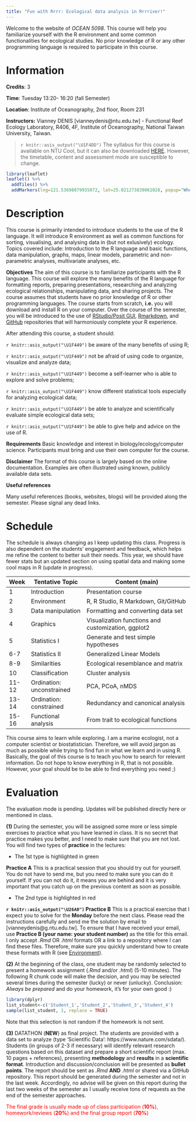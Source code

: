```yaml
---
title: "Fun with Rrrr: Ecological data analysis in Rrrriver!"
---
```


Welcome to the website of *OCEAN 5098*. This course will help you familiarize yourself with the R environment and some common functionalities for ecological studies. No prior knowledge of R or any other programming language is required to participate in this course.

# Information

**Credits**: 3 

**Time**: Tuesday 13:20- 16:20 (fall Semester)

**Location**: Institute of Oceanography, 2nd floor, Room 231 

**Instructors:** Vianney DENIS [vianneydenis@ntu.edu.tw] - Functional Reef Ecology Laboratory, R406, 4F, Institute of Oceanography, National Taiwan University, Taiwan.

> `r knitr::asis_output("\U1F4DD")` The syllabus for this course is available on NTU Cool, but it can also be downloaded [HERE](.\documents\OCEAN5098_syllabus.pdf). However, the timetable, content and assessment mode are susceptible to change.


<style>
.html-widget {
    margin: auto;
}
</style>

```r
library(leaflet)
leaflet() %>%
  addTiles() %>%
  addMarkers(lng=121.53698079935072, lat=25.021273839061028, popup="Where we will meet every Tuesday!")
```


#################

# Description

This course is primarily intended to introduce students to the use of the R language. It will introduce R environment as well as common functions for sorting, visualising, and analysing data in (but not exlusively) ecology. Topics covered include: Introduction to the R language and basic functions, data manipulation, graphs, maps, linear models, parametric and non-parametric analyses, multivariate analyses, etc.

**Objectives** The aim of this course is to familiarize participants with the R language. This course will explore the many benefits of the R language for formatting reports, preparing presentations, researching and analyzing ecological relationships, manipulating data, and sharing projects. The course assumes that students have no prior knowledge of R or other programming languages. The course starts from scratch, **i.e.** you will download and install R on your computer. Over the course of the semester, you will be introduced to the use of [RStudio/Posit GUI](https://www.rstudio.com/), [Rmarkdown](https://rmarkdown.rstudio.com/), and [GitHub](https://github.com/) repositories that will harmoniously complete your R experience.

After attending this course, a student should:

`r knitr::asis_output("\U1F449")` be aware of the many benefits of using R;

`r knitr::asis_output("\U1F449")` not be afraid of using code to organize, visualize and analyze data;

`r knitr::asis_output("\U1F449")` become a self-learner who is able to explore and solve problems;

`r knitr::asis_output("\U1F449")` know different statistical tools especially for analyzing ecological data;

`r knitr::asis_output("\U1F449")` be able to analyze and scientifically evaluate simple ecological data sets;

`r knitr::asis_output("\U1F449")` be able to give help and advice on the use of R.

**Requirements** Basic knowledge and interest in biology/ecology/computer science. Participants must bring and use their own computer for the course.

**Disclaimer** The format of this course is largely based on the online documentation. Examples are often illustrated using known, publicly available data sets.

**Useful references** 

Many useful references (books, websites, blogs) will be provided along the semester. Please signal any dead links. 

# Schedule

The schedule is always changing as I keep updating this class. Progress is also dependent on the students' engagement and feedback, which helps me refine the content to better suit their needs. This year, we should have fewer stats but an updated section on using spatial data and making some cool maps in R (update in progress).


|Week |Tentative Topic           |             Content (main)                         |
|-----|--------------------------|----------------------------------------------------|
|1    |Introduction              | Presentation course               |
|2    |Environment               | R, R Studio, R Markdown, Git/GitHub                |
|3    |Data manipulation         | Formatting and converting data set                 |
|4    |Graphics                  | Visualization functions and customization, ggplot2 |
|5    |Statistics  I             | Generate and test simple hypotheses                |
|6-7  |Statistics  II            | Generalized Linear Models                          |
|8-9  |Similarities              | Ecological resemblance and matrix                  |
|10   |Classification            | Cluster analysis                                   |
|11-12|Ordination: unconstrained | PCA, PCoA, nMDS                                    |
|13-14|Ordination: constrained   | Redundancy and canonical analysis                  |
|15-16|Functional analysis       | From trait to ecological functions                 |


This course aims to learn while exploring. I am a marine ecologist, not a computer scientist or biostatistician. Therefore, we will avoid jargon as much as possible while trying to find fun in what we learn and in using R. Basically, the goal of this course is to teach you how to search for relevant information. Do not hope to know everything in R, that is not possible. However, your goal should be to be able to find everything you need ;)

# Evaluation

The evaluation mode is pending. Updates will be published directly here or mentioned in class.


**(1)** During the semester, you will be assigned some more or less simple exercises to practice what you have learned in class. It is no secret that practice makes you better, and I need to make sure that you are not lost. You will find two types of **practice** in the lectures:

+ The 1st type is highlighted in green


<p class="comment">
**Practice A** This is a practical session that you should try out for yourself. You do not have to send me, but you need to make sure you can do it yourself. If you can not do it, it means you are behind and it is very important that you catch up on the previous content as soon as possible.
</p>


+ The 2nd type is highlighted in red


<p class="alert">
**`r knitr::asis_output("\U26A0")` Practice B** This is a practical exercise that I expect you to solve for the **Monday** before the next class. Please read the instructions carefully and send me the solution by email to [vianneydenis@g.ntu.edu.tw]. To ensure that I have received your email, use **Practice B (your name: your student number)** as the title for this email. I only accept *.Rmd* OR *.html* formats OR a link to a repository where I can find these files. Therefore, make sure you quickly understand how to create these formats with R (see [Environment](./environment.html)).</p>


**(2)** At the beginning of the class, one student may be randomly selected to present a homework assignment (*.Rmd* and/or *.html*) (5-10 minutes). The following R chunk code will make the decision, and you may be selected several times during the semester (lucky) or never (unlucky). Conclusion: *Always be prepared* and do your homework, it's for your own good :)

```r
library(dplyr)
list_student<-c('Student_1','Student_2','Student_3','Student_4')
sample(list_student, 1, replace = TRUE)
```

Note that this selection is not random if the homework is not sent.

**(3)** DATATHON (**NEW**) as final project. The students are provided with a data set to analyze (type 'Scientific Data': https://www.nature.com/sdata/). Students (in groups of 2-3 if necessary) will identify relevant research questions based on this dataset and prepare a short scientific report (max. 10 pages + references), presenting **methodology** and **results** in a **scientific format**. Introduction and discussion/conclusion will be presented as **bullet points**. The report should be sent as *.Rmd* **AND** *.html* or shared via a GitHub repository. This report should be generated during the semester and not in the last week. Accordingly, no advise will be given on this report during the last two weeks of the semester as I usually receive tons of requests as the end of the semester approaches.

<p style="color:red">The final grade is usually made up of class participation (**10%**), homework/reviews (**20%**) and the final group report (**70%**)</p>
